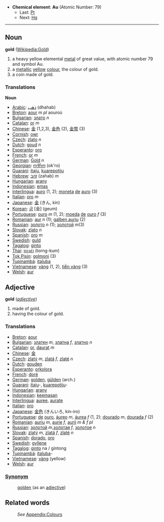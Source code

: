 *'''Chemical element''': '''Au''' (Atomic Number: 79)
**Last: [[Platinum|Pt]]
**Next: [[Mercury|Hg]]
----
== Noun ==
'''gold''' ([[en:Gold|Wikipedia:Gold]])

#a heavy yellow elemental [[metal]] of great value, with atomic number 79 and symbol Au.
#a [[metallic]] [[yellow]] [[color|colour]], the colour of gold.
#a coin made of gold.


===Translations===

'''Noun'''
* [[Arabic]]: [[ذهب]] (dhahab)
* [[Breton]]: [[aour]] ''m'' ''pl'' aouroù
* [[Bulgarian]]: [[злато]] ''n''
* [[Catalan]]: [[or]] ''m''
* [[Chinese]]: [[金]] (1,2,3), [[金]][[色]] (2), [[金]][[幣]] (3)
* [[Cornish]]: [[owr]]
* [[Czech]]: [[zlato]] ''n''
* [[Dutch]]: [[goud]] ''n''
* [[Esperanto]]: [[oro]]
* [[French]]: [[or]] ''m''
* [[German]]: [[Gold]] ''n''
* [[Georgian]]: [[ოქრო]] (ok'ro)
* [[Guarani]]: [[itaju]], [[kuarepotiju]]
* [[Hebrew]]: [[זהב]] (zahab) ''m''
* [[Hungarian]]: [[arany]]
* [[Indonesian]]: [[emas]]
* [[Interlingua]]: [[auro]] (1, 2); [[moneta]] [[de]] [[auro]] (3)
* [[Italian]]: [[oro]] ''m''
* [[Japanese]]: [[金]] (きん, kin)
* [[Korean]]: [[금]] [金] (geum)
* [[Portuguese]]: [[ouro]] ''m'' (1, 2); [[moeda]] [[de]] [[ouro]] ''f'' (3)
* [[Romanian]]: [[aur]] ''n'' (1); [[galben auriu]] (2)
* [[Russian]]: [[золото]] ''n'' (1); [[золотой]] ''m''(3)
* [[Slovak]]: [[zlato]] ''n''
* [[Spanish]]: [[oro]] ''m''
* [[Swedish]]: [[guld]]
* [[Tagalog]]: [[ginto]]
* [[Thai]]: [[ทองคำ]] (torng-kum)
* [[Tok Pisin]]: [[golmoni]] (3)
* [[Tupinambá]]: [[itaîuba]]
* [[Vietnamese]]: [[vàng]] (1, 2), [[tiền vàng]] (3)
* [[Welsh]]: [[aur]]

==Adjective==
;'''gold''' (''[[adjective]]'')
#made of gold.
#having the colour of gold.

===Translations===
* [[Breton]]: [[aour]]
* [[Bulgarian]]: [[златен]] ''m'', [[златна]] ''f'', [[златно]] ''n''
* [[Catalan]]: [[or]], [[daurat]] ''m''
* [[Chinese]]: [[金]]
* [[Czech]]: [[zlatý]] ''m'', [[zlatá]] ''f'', [[zlaté]] ''n''
* [[Dutch]]: [[gouden]]
* [[Esperanto]]: [[orkolora]]
* [[French]]: [[doré]]
* [[German]]: [[golden]], [[gülden]] (arch.)
* [[Guarani]]: [[itaju]]-, [[kuarepotiju]]-
* [[Hungarian]]: [[arany]]
* [[Indonesian]]: [[emas|keemasan]]
* [[Interlingua]]: [[auree]], [[aurate]]
* [[Italian]]: [[oro]]
* [[Japanese]]: [[金色]] (きんいろ, kin-iro)
* [[Portuguese]]: [[de]] [[ouro]], [[áureo]] ''m'', [[áurea]] ''f'' (1, 2); [[dourado]] ''m'', [[dourada]] ''f'' (2)
* [[Romanian]]: [[auriu]] ''m'', [[aurie]] ''f'', [[aurii]] ''m & f pl''
* [[Russian]]: [[золотой]] ''m'',[[золотая]] ''f'', [[золотое]] ''n''
* [[Slovak]]: [[zlatý]] ''m'', [[zlatá]] ''f'', [[zlaté]] ''n''
* [[Spanish]]: [[dorado]], [[oro]]
* [[Swedish]]: [[gyllene]]
* [[Tagalog]]: [[ginto]] na / gintong
* [[Tupinambá]]: [[itaîuba]]-
* [[Vietnamese]]: [[vàng]] (yellow)
* [[Welsh]]: [[aur]]

===[[Synonym]]===
:[[golden]] (as an [[adjective]])

==Related words==
:''See'' [[Wiktionary_Appendix:Colours|Appendix:Colours]]